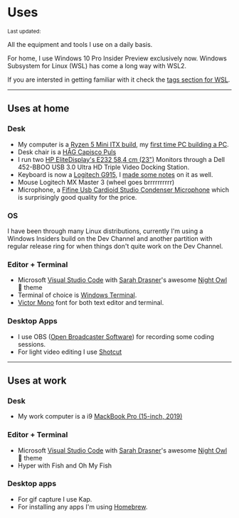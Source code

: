 # Uses

<Small>
  Last updated: <DateUpdated date={`2021-02-17`} small={`true`} />
</Small>

All the equipment and tools I use on a daily basis.

For home, I use Windows 10 Pro Insider Preview exclusively now.
Windows Subsystem for Linux (WSL) has come a long way with WSL2.

If you are intersted in getting familiar with it check the [tags
section for WSL].

---

## Uses at home

### Desk

- My computer is a [Ryzen 5 Mini ITX build], my [first time PC
  building a PC].
- Desk chair is a [HÅG Capisco Puls]
- I run two [HP EliteDisplay's E232 58,4 cm (23")] Monitors through a
  Dell 452-BBOO USB 3.0 Ultra HD Triple Video Docking Station.
- Keyboard is now a [Logitech G915], I [made some notes] on it as
  well.
- Mouse Logitech MX Master 3 (wheel goes brrrrrrrrrr)
- Microphone, a [Fifine Usb Cardioid Studio Condenser Microphone]
  which is surprisingly good quality for the price.

### OS

I have been through many Linux distributions, currently I'm using a
Windows Insiders build on the Dev Channel and another partition with
regular release ring for when things don't quite work on the Dev
Channel.

### Editor + Terminal

- Microsoft [Visual Studio Code] with [Sarah Drasner]'s awesome [Night
  Owl] 🦉 theme
- Terminal of choice is [Windows Terminal].
- [Victor Mono] font for both text editor and terminal.

### Desktop Apps

- I use OBS ([Open Broadcaster Software]) for recording some coding
  sessions.
- For light video editing I use [Shotcut]

---

## Uses at work

### Desk

- My work computer is a i9 [MackBook Pro (15-inch, 2019)]

### Editor + Terminal

- Microsoft [Visual Studio Code] with [Sarah Drasner]'s awesome [Night
  Owl] 🦉 theme
- Hyper with Fish and Oh My Fish

### Desktop apps

- For gif capture I use Kap.
- For installing any apps I'm using [Homebrew].

[mackbook pro (15-inch, 2019)]: https://amzn.to/30ZX76C
[hp elitedisplay's e232 58,4 cm (23")]: https://amzn.to/2ZKVMUP
[håg capisco puls]: https://amzn.to/2ZKWKQa
[open broadcaster software]: https://obsproject.com/
[victor mono]: https://rubjo.github.io/victor-mono/
[sarah drasner]: https://github.com/sdras/
[night owl]: https://github.com/sdras/night-owl-vscode-theme
[fifine usb cardioid studio condenser microphone]:
  https://amzn.to/2N1uDWK
[this guide]: https://ss10.me/wsl-2019
[logitech g915]:
  https://www.logitechg.com/en-gb/products/gaming-keyboards/g915-tkl-wireless.html
[visual studio code]: https://code.visualstudio.com/
[windows terminal]:
  https://www.microsoft.com/en-gb/p/windows-terminal/9n0dx20hk701
[ubuntu for web development]:
  https://www.youtube.com/watch?v=eSAsdQuQ-1o
[shotcut]: https://shotcut.org/
[homebrew]: https://cheatsheets.xyz/homebrew/
[ryzen 5 mini itx build]: https://uk.pcpartpicker.com/list/pHkrCL
[first time pc building a pc]:
  https://scottspence.com/2020/05/30/first-time-pc-build/
[made some notes]: https://scottspence.com/2021/02/01/logitech-g915/
[tags section for wsl]: https://scottspence.com/tags/wsl/
